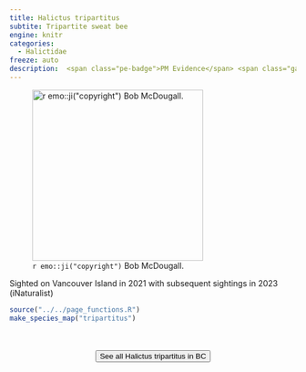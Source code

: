 ```yaml
---
title: Halictus tripartitus
subtite: Tripartite sweat bee
engine: knitr
categories:
  - Halictidae
freeze: auto
description:  <span class="pe-badge">PM Evidence</span> <span class="gali-badge">Galiano</span>
---
```

![`r emo::ji("copyright")` Bob McDougall.](https://inaturalist-open-data.s3.amazonaws.com/photos/141800827/large.jpeg){height=300}

Sighted on Vancouver Island in 2021 with subsequent sightings in 2023 (iNaturalist)



```r
source("../../page_functions.R")
make_species_map("tripartitus")
```
<br><br>
<center>


<a href="https://inaturalist.ca/observations?place_id=7085&subview=map&taxon_id=309390"><button type="button" class="btn btn-secondary">See all Halictus tripartitus in BC <i class="fa-solid fa-arrow-up-right-from-square"></i> </button></a>
</center>
